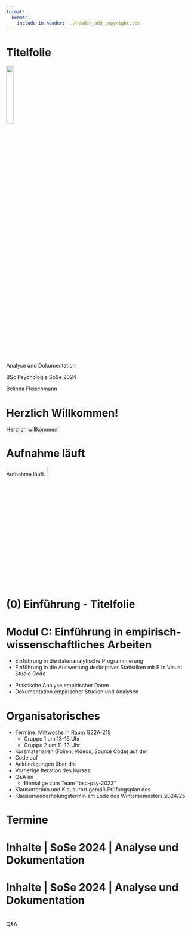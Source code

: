 ```yaml
---
format:
  beamer:
    include-in-header: ../Header_add_copyright.tex
---
```




# Titelfolie {.plain}
\center
![](../Abbildungen/otto.png){width="20%"}

\vspace{2mm}

\Large
Analyse und Dokumentation
\vspace{4mm}

\normalsize
BSc Psychologie SoSe 2024

\vspace{15mm}
\normalsize
Belinda Fleischmann



# Herzlich Willkommen!{.plain} 
\huge
\center
\vfill
Herzlich willkommen!
\vfill


# Aufnahme läuft {.plain}
\huge
\vfill

\vspace{3mm}
\center
Aufnahme läuft.
![](../Abbildungen/mikro.png){width="8%"}

\vfill


# (0) Einführung - Titelfolie {.plain}
\vfill
\center
\huge
\textcolor{black}{(0) Einführung}
\vfill



# Modul C: Einführung in empirisch-wissenschaftliches Arbeiten
\setstretch{1.5}
\textcolor{darkblue}{C1. Programmierung und Deskriptive Statistik}

* Einführung in die datenanalytische Programmierung
* Einführung in die Auswertung deskriptiver Statistiken mit R in Visual Studio Code

\vspace{3mm}

\textcolor{darkblue}{C2. Analyse und Dokumentation}

* Praktische Analyse empirischer Daten
* Dokumentation empirischer Studien und Analysen


# Organisatorisches
\setstretch{1.8}

* \justifying Termine: Mittwochs in Raum G22A-218
  * Gruppe 1 um 13-15 Uhr
  * Gruppe 2 um 11-13 Uhr
* Kursmaterialien (Folien, Videos, Source Code) auf der \textcolor{linkblue}{\href{https://www.ipsy.ovgu.de/Institut/Abteilungen+des+Institutes/Methodenlehre+I+_+Experimentelle+und+Neurowissenschaftliche+Psychologie/Lehre/Sommersemester+2024/Analyse+und+Dokumentation.html}{Kurswebseite}}
* Code auf \textcolor{linkblue}{\href{https://github.com/belindamef/analyse-und-doku-24}{Github}}
* Ankündigungen über die \textcolor{linkblue}{\href{https://elearning.ovgu.de/course/view.php?id=16231}{Moodleseite}}
* Vorherige Iteration des Kurses: \textcolor{linkblue}{\href{https://www.ipsy.ovgu.de/Institut/Abteilungen+des+Institutes/Methodenlehre+I+_+Experimentelle+und+Neurowissenschaftliche+Psychologie/Lehre/Sommersemester+2023/Design_+Analyse_+Dokumentation-p-2086.html}{Design, Analyse, Dokumentation (SoSe 2023)}}
* Q&A im \textcolor{linkblue}{\href{https://mm.cs.ovgu.de/bsc-psychologie-2023/channels/c2---analyse-und-dokumentation-sose-2024}{Mattermost-Channel}}
  * Einmalige \textcolor{linkblue}{\href{https://mm.cs.ovgu.de/signup_user_complete/?id=md7rjp5q4jy4zrmwpgar9qr5ih&sbr=su}{Registrierung}} zum Team "bsc-psy-2023"
* Klausurtermin und Klausurort gemäß Prüfungsplan des \textcolor{linkblue}{\href{https://www.fnw.ovgu.de/Studium/Prüfungfungsamt.html}{FNW Prüfungsamtes}}
* Klausurwiederholungstermin am Ende des Wintersemesters 2024/25



# Termine
\setstretch{1.3}
\vfill
\center
\small

\renewcommand{\arraystretch}{1.1}
\begin{tabular}{llll}
Datum          & Einheit               & Thema                                 & Lehrperson   \\\hline
10.04.24       & Seminar               &  (1) Ethik und Ethische Formalitäten  & BF \\
17.04.24       & Seminar               &  (2) Wissenschaftliche Berichte       & BF \\
24.04.24       & Seminar               &  (3) Offenheit und Transparenz        & BF \\
01.05.24       & \textcolor{gray}{Tag der Arbeit}   \\
08.05.24       & Seminar               &  (4) R und Quarto                     & BF \\  \hline
15.05.24       & Praxisseminar         &      Offene Übung                     & BF \\
22.05.24       & Präsentationen        &  Einfache Lineare Regression          & JS \\
29.05.24       & Präsentationen        &  Korrelation                          & JS \\
05.06.24       & Präsentationen        &  Einstichproben-T-Test                & JS \\
12.06.24       & Präsentationen        &  Zweistichproben-T-Test               & JS \\
19.06.24       & Präsentationen        &  Einfaktorielle Varianzanalyse        & BF \\
26.06.24       & Präsentationen        &  Zweifaktorielle Varianznalyse        & BF \\
03.07.24       & Präsentationen        &  Multipe Regression                   & BF \\
10.07.24       & Präsentationen        &  Kovarianzanalyse                     & BF \\\hline
26.07.24       & Klausurtermin                                                     \\
Feb 2025       & Klausurwiederholungstermin                                        \\
\end{tabular}


# Inhalte | SoSe 2024 | Analyse und Dokumentation
\setstretch{1.3}

\textcolor{darkblue}{Wissenschaftliches Arbeiten}
\begin{itemize} \small \justifying
\item Einführung in Ethisches Handeln in der psychologischen Forschung und die Formalitäten der Ethikantragsstellung.
\item Grundlagen zu Offenheit in Forschung und den Möglichkeiten und Herausforderungen von Methoden- und Datentransparenz.
\end{itemize}


\textcolor{darkblue}{Analyse}

\begin{itemize} \small \justifying
\item Grundlagen zu Kontrollstrukturen und Schleifen in \textcolor{linkblue}{\href{https://www.r-project.org/}{R}}.
\item Bearbeitung von Anwendungsfällen des Allgemeinen Linearen Modells.
\end{itemize}


\textcolor{darkblue}{Dokumentation}

\begin{itemize} \small \justifying
\item Übersicht zu häufig benutzten Strukuren wissenschaftlicher Berichte.
\item Fokus auf quantitativ-empirische Artikel und Präsentationen.
\item Introduction, Methods, Results, Discussion.
\item Kurzeinführung zu \textcolor{linkblue}{\href{https://quarto.org/}{Quarto}} und \textcolor{linkblue}{\href{https://www.zotero.org/}
{Zotero}}.
\item Dokumentation der bearbeiteten Anwendungsfälle.
\end{itemize}



# Inhalte | SoSe 2024 | Analyse und Dokumentation
\setstretch{1.3}

\textcolor{darkblue}{Praxisseminar und Präsentationen}

\begin{itemize}\small \justifying
\item  Aktive Bearbeitung und Dokumentation von Übungsaufgaben
\item Hilfestellung von Lehrpersonen in Praxisseminar und ggf. nach Präsentationsterminen.
\item Inhaltliches Leitthema ist die Effektivität von Psychotherapie bei Depression.
\item Datenanalyse mit \textcolor{linkblue}{\href{https://www.r-project.org/}{R}}, Bericht und Präsentation mit \textcolor{linkblue}{\href{https://quarto.org/}{Quarto}}.
\item 4 Studierende pro Aufgabe verantwortlich für Bericht und Präsentation
\begin{itemize} \small \justifying
  \item Bericht aus Einführung, Methoden, Resultate, Schlußfolgerung
  \item Maximal 2 Seiten Fließtext plus Abbildungen und Code
  \item Präsentation aus Einführung, Methoden, Resultate und Schlußfolgerung
  \item Maximal 40 Minuten
\end{itemize}
\item $\Rightarrow$ 1/2 Seite Fließtext plus 10 Minuten Präsentation pro Studierende
\item Prakatischce Umsetzung der Analysemethoden is klausurrelevant
\item Organisation der Gruppen und Präsentationstermine über Moodle
\item -> Bei Terminkonflikten entscheidet das Los
\end{itemize}


# {.plain}

\Large

\center

Q&A